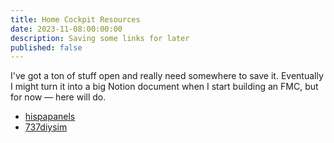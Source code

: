 ```yaml
---
title: Home Cockpit Resources
date: 2023-11-08:00:00:00
description: Saving some links for later
published: false
---
```


I've got a ton of stuff open and really need somewhere to save it. Eventually I
might turn it into a big Notion document when I start building an FMC, but for
now — here will do.

- [hispapanels](https://hispapanels.com/tienda/en/)
- [737diysim](https://www.737diysim.com/)
